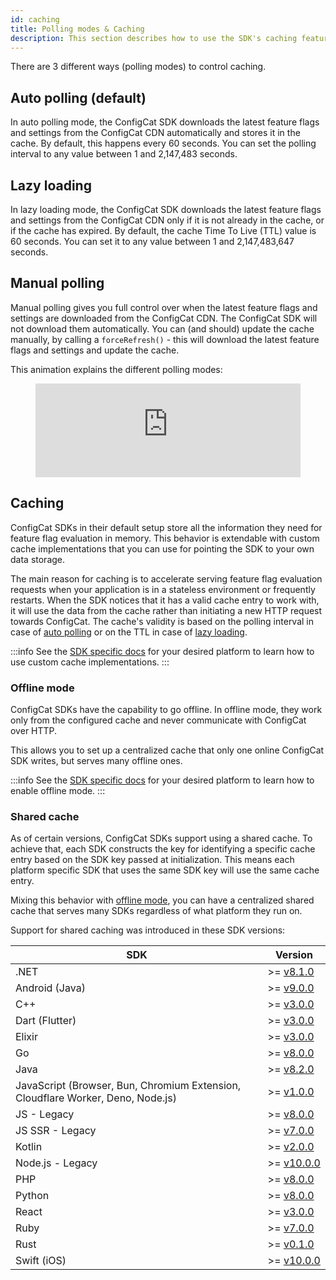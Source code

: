 ```yaml
---
id: caching
title: Polling modes & Caching
description: This section describes how to use the SDK's caching feature. There are three different polling modes available in the ConfigCat SDKs.
---
```


There are 3 different ways (polling modes) to control caching.

## Auto polling (default)

In auto polling mode, the ConfigCat SDK downloads the latest feature flags and settings from the ConfigCat CDN automatically and stores it in the cache.
By default, this happens every 60 seconds.
You can set the polling interval to any value between 1 and 2,147,483 seconds.

## Lazy loading

In lazy loading mode, the ConfigCat SDK downloads the latest feature flags and settings from the ConfigCat CDN only if it is not already in the cache, or if the cache has expired.
By default, the cache Time To Live (TTL) value is 60 seconds.
You can set it to any value between 1 and 2,147,483,647 seconds.

## Manual polling

Manual polling gives you full control over when the latest feature flags and settings are downloaded from the ConfigCat CDN.
The ConfigCat SDK will not download them automatically.
You can (and should) update the cache manually, by calling a `forceRefresh()` - this will download the latest feature flags and settings and update the cache.

This animation explains the different polling modes:

<figure className="youtube-container">
<iframe width="100%" src="https://www.youtube.com/embed/_LWPjR4_GqA?rel=0" frameborder="0" allow="accelerometer; autoplay; encrypted-media; gyroscope; picture-in-picture" allowfullscreen></iframe>
</figure>

## Caching

ConfigCat SDKs in their default setup store all the information they need for feature flag evaluation in memory. This behavior is extendable with custom cache implementations that you can use for pointing the SDK to your own data storage.

The main reason for caching is to accelerate serving feature flag evaluation requests when your application is in a stateless environment or frequently restarts.
When the SDK notices that it has a valid cache entry to work with, it will use the data from the cache rather than initiating a new HTTP request towards ConfigCat.
The cache's validity is based on the polling interval in case of [auto polling](#auto-polling-default) or on the TTL in case of [lazy loading](#lazy-loading).

:::info
See the [SDK specific docs](../sdk-reference/overview.mdx) for your desired platform to learn how to use custom cache implementations.
:::

### Offline mode

ConfigCat SDKs have the capability to go offline. In offline mode, they work only from the configured cache and never communicate with ConfigCat over HTTP. 

This allows you to set up a centralized cache that only one online ConfigCat SDK writes, but serves many offline ones.

:::info
See the [SDK specific docs](../sdk-reference/overview.mdx) for your desired platform to learn how to enable offline mode.
:::

### Shared cache

As of certain versions, ConfigCat SDKs support using a shared cache. To achieve that, each SDK constructs the key for identifying a specific cache entry based on the SDK key passed at initialization. This means each platform specific SDK that uses the same SDK key will use the same cache entry.

Mixing this behavior with [offline mode](#offline-mode), you can have a centralized shared cache that serves many SDKs regardless of what platform they run on.

Support for shared caching was introduced in these SDK versions:

| SDK              | Version                                                             |
| ---------------- | ------------------------------------------------------------------- |
| .NET             | >=&nbsp;[v8.1.0](https://github.com/configcat/.net-sdk/releases)    |
| Android (Java)   | >=&nbsp;[v9.0.0](https://github.com/configcat/android-sdk/releases) |
| C++              | >=&nbsp;[v3.0.0](https://github.com/configcat/cpp-sdk/releases)     |
| Dart (Flutter)   | >=&nbsp;[v3.0.0](https://github.com/configcat/dart-sdk/releases)    |
| Elixir           | >=&nbsp;[v3.0.0](https://github.com/configcat/elixir-sdk/releases)  |
| Go               | >=&nbsp;[v8.0.0](https://github.com/configcat/go-sdk/releases)      |
| Java             | >=&nbsp;[v8.2.0](https://github.com/configcat/java-sdk/releases)    |
| JavaScript (Browser, Bun, Chromium Extension, Cloudflare Worker, Deno, Node.js) | >=&nbsp;[v1.0.0](https://github.com/configcat/js-unified-sdk/releases) |
| JS - Legacy      | >=&nbsp;[v8.0.0](https://github.com/configcat/js-sdk/releases)      |
| JS SSR - Legacy  | >=&nbsp;[v7.0.0](https://github.com/configcat/js-ssr-sdk/releases)  |
| Kotlin           | >=&nbsp;[v2.0.0](https://github.com/configcat/kotlin-sdk/releases)  |
| Node.js - Legacy | >=&nbsp;[v10.0.0](https://github.com/configcat/node-sdk/releases)   |
| PHP              | >=&nbsp;[v8.0.0](https://github.com/configcat/php-sdk/releases)     |
| Python           | >=&nbsp;[v8.0.0](https://github.com/configcat/python-sdk/releases)  |
| React            | >=&nbsp;[v3.0.0](https://github.com/configcat/react-sdk/releases)   |
| Ruby             | >=&nbsp;[v7.0.0](https://github.com/configcat/ruby-sdk/releases)    |
| Rust             | >=&nbsp;[v0.1.0](https://github.com/configcat/rust-sdk/releases)    |
| Swift (iOS)      | >=&nbsp;[v10.0.0](https://github.com/configcat/swift-sdk/releases)  |
